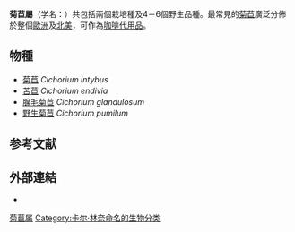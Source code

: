 {{automatic Taxobox
| image = Cichorium intybus-alvesgaspar1.jpg
| image_width = 250px
| image_caption = 菊苣的花朵
| taxon= Cichorium
|authority = [[Carl_Linnaeus|L.]]
|type_species_authority = [[L.|L.]]
|type_species = ''[[Cichorium_intybus|Cichorium intybus]]''<ref>lectotype designated by Green, Prop. Brit. Bot.: pg 178. 1929</ref><ref name=h>[http://www.tropicos.org/Name/40008964 Tropicos, ''Cichorium'' L.]</ref>
|synonyms_ref = <ref name=b>[http://dixon.iplantcollaborative.org/CompositaeWeb/default.aspx?Page=NameDetails&TabNum=0&NameId=22d4880b-3bae-4f88-9245-8dfb3c31095f Flann, C (ed) 2009+ Global Compositae Checklist ] {{webarchive|url=https://archive.is/20141114194633/http://dixon.iplantcollaborative.org/CompositaeWeb/default.aspx?Page=NameDetails&TabNum=0&NameId=22d4880b-3bae-4f88-9245-8dfb3c31095f |date=2014-11-14 }}</ref>
|synonyms=
* ''Acanthophyton'' <small>Less.</small>
* ''Endivia'' <small>Hill</small>
}}

'''菊苣屬'''（学名：''{{lang|la|Cichorium}}''）共包括兩個栽培種及4－6個野生品種。最常見的[[菊苣|菊苣]]廣泛分佈於整個[[歐洲|歐洲]]及[[北美|北美]]，可作為[[咖啡代用品|咖啡代用品]]。

==物種==
*[[菊苣|菊苣]] ''Cichorium intybus''
*[[苦苣|苦苣]] ''Cichorium endivia''
*[[腺毛菊苣|腺毛菊苣]] ''Cichorium glandulosum''
*[[野生菊苣|野生菊苣]] ''Cichorium pumilum''

==参考文献==
{{reflist}}
==外部連結==
{{Commonscat|Cichorium}}
*{{Wikispecies-inline|Cichorium}}
{{Taxonbar}}
[[Category:菊苣属|]]
[[Category:卡尔·林奈命名的生物分类|Category:卡尔·林奈命名的生物分类]]
{{plant-stub}}